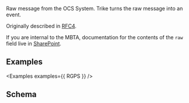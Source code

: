 ---
---


Raw message from the OCS System. Trike turns the raw message into an event.

Originally described in [RFC4](https://github.com/mbta/technology-docs/blob/main/rfcs/accepted/0004-socket-proxy-ocs-cloudevents.md).

If you are internal to the MBTA, documentation for the contents of the `raw` field live in [SharePoint](https://mbta.sharepoint.com/:w:/r/sites/CTD/Shared%20Documents/General/Transit%20Tech%20CTD-wide/Transit%20Data/Product%20Documentation/RTR%20+%20Prediction%20Analyzer/Notes/ocs_messages.docx?d=wd7d5fea4e2104a4cac86b296e3083a47&csf=1&web=1&e=0vRTqp).

## Examples

<Examples examples={{ RGPS }} />

## Schema

<EventSchemaPath event="com.mbta.ocs.raw_message" />
